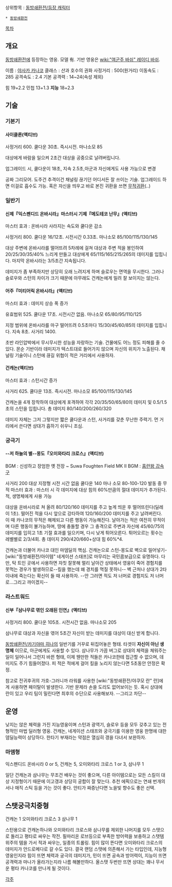 상위항목 : [[동방쇄환전/등장 캐릭터]]


 * [[동방쇄환전]]

[[목차]]
== 개요 ==
[[동방쇄환전]]에 등장하는 영웅. 모델 有. 기반 영웅은 [[wiki:"여군주 바쉬" 레이디 바쉬]].

이름 : [[야사카 카나코]]
클래스 : 산과 호수의 권화
사정거리 : 500(원거리)
이동속도 : 285
공격속도 : 2.4
기본 공격력 : 14~24(속성 제외)

힘 19+2.2
민첩 13+1.3
'''지능''' 18+2.3

== 기술 ==
=== 기본기 ===
==== 사이클론(액티브) ====
사정거리 600. 쿨다운 30초. 즉시시전. 마나소모 85

대상에게 바람을 일으켜 2초간 대상을 공중으로 날려버립니다.

업그레이드 시, 쿨다운이 18초, 지속 2.5초,아군과 자신에게도 사용 가능으로 변경

공짜 그리모어. 도주건 추격이건 채널링 끊기던 어디서든 잘 쓰이는 기술. 업그레이드 하면 이걸로 흡수도 가능. 혹은 자신을 띄우고 바로 본진 귀환을 쓰면 [[무적귀환]](..)

=== 일반기 ===
==== 신제『익스펜디드 온바시라』마스터시 기제『메도테코 난무』(액티브) ====

마스터 효과 : 온바시라 사라지는 속도와 쿨다운 감소

사정거리 800. 쿨다운 16/12초. 시전시간 0.33초. 마나소모 85/100/115/130/145

대상 주변에 온바시라를 떨어뜨려 5차례에 걸쳐 대상과 주변 적을 봉인하여 20/25/30/35/40% 느리게 만들고 대상에게 65/115/165/215/265의 데미지를 입힙니다. 마지막 온바시라는 3/5초간 지속됩니다.

데미지가 좀 부족하지만 상당히 오래 느려지게 하며 슬로우는 면역을 무시한다. 그러나 슬로우와 스턴의 차이가 크기 때문에 아무래도 건캐논에게 밀려 잘 보이지는 않는다.

==== 어주『미티어릭 온바시라』(액티브) ====
마스터 효과 : 데미지 상승 폭 증가

유효범위 525. 쿨다운 17초. 시전시간 없음. 마나소모 65/80/95/110/125

지정 범위에 온바시라를 마구 떨어뜨려 0.5초마다 15/30/45/60/85의 데미지를 입힙니다. 지속 8초. 사거리 1400.

초반 라인압박에서 무시무시한 성능을 자랑하는 기술. 건물에도 어느 정도 피해를 줄 수 있다. 몬순 기반이라 데미지가 텍스트대로 들어가지 않으며 자신의 위치가 노출된다. 채널링 기술이니 스턴에 끊길 위협이 적은 거리에서 사용하자.

==== 건캐논(액티브) ====
마스터 효과 : 스턴시간 증가

사거리 625. 쿨다운 13초. 즉시시전. 마나소모 85/100/115/130/145

건캐논을 4개 장착하여 대상에게 포격하여 각각 20/35/50/65/80의 데미지 및 0.5/1.5초의 스턴을 입힙니다. 총 데미지 80/140/200/260/320

데미지 자체는 그저 그렇지만 짧은 쿨다운과 스턴, 사거리를 갖춘 무난한 주력기. 먼 거리에서 쓴다면 상대가 흡하기 쉬우니 조심.


=== 궁극기 ===
==== --저 하늘의 별--몽도『오미와타리 크로스』(액티브) ====
BGM : 신성하고 장엄한 옛 전장 ~ Suwa Foughten Field
MK II BGM : [[홈런왕 강속구]]

사거리 200
대상 지정형
시전 시간 없음
쿨다운 140
마나 소모 80-100-120  
발동 중 무적
마스터 효과 : 마스터 시 각 데미지에 대상 힘의 60%만큼의 절대 데미지가 추가된다.
적, 생명체에게 사용 가능

대상을 온바시라로 쳐 올려 80/120/160 데미지를 주고 높게 띄운 후 떨어뜨린다(딜레이 1초). 떨어진 적을 다시 앞으로 강타하여 120/160/200 데미지를 주고 날려버린다. 이 때 카나코의 무적은 해제되고 다른 행동이 가능해진다. 날아가는 적은 여전히 무적이며 다른 행동이 불가능하며, 땅에 충돌할 경우 그 충격으로 주변과 자신에 45/60/75의 데미지를 입히고 1초 기절 효과를 일으키며, 다시 낮게 튀어오른다. 튀어오르는 횟수는 레벨별로 2/3/4회. 총 데미지 290/420/660+상대 힘 60%*4.

건캐논과 더불어 카나코 대인 마뎀딜의 핵심. 건캐논으로 스턴-몽도로 벽으로 밀어넣기-[wiki:"동방쇄환전/아이템" 네게이션 스태프]로 마무리는 국민콤보급으로 유명하다. 다만, 탁 트인 곳에서 사용하면 자칫 잘못해 멀리 날아간 상태에서 영웅이 죽어 경험치를 못먹는 경우가 발생하므로--킬을 했는데 왜 경치를 먹질 못하니-- 벽 근처나 상대가 2타 이내에 죽는다는 확신이 들 때 사용하자. --안 그러면 적도 저 너머로 경험치도 저 너머로...그리고 까이겠지--


=== 라스트워드 ===
==== 신부『삼나무로 엮인 오래된 인연』(액티브) ====
사정거리 800. 쿨다운 105초. 시전시간 없음. 마나소모 205

삼나무로 대상과 자신을 엮어 5초간 자신이 받는 데미지를 대상이 대신 받게 합니다.

[[동방쇄환전/카기야마 히나]]의 일반기를 거꾸로 뒤집어놓은 형태. 타겟이 '''자신이 아닌 생명체''' 이므로, 아군에게도 사용할 수 있다. 삼나무가 가끔 버그로 상대의 체력을 체워주는 일이 일어나서 그런지 바뀐 형태, 이제 웬만한 적들은 카나코한테 접근할 수 없으며, 데미지도 주기 힘들어졌다. 피 적은 적에게 걸어 킬을 노리지 않는다면 5초동안 안정은 확정. 

참고로 전귀후귀의 가호-그러니까 라워를 사용한 [wiki:"동방쇄환전/야쿠모 란" 란]에게 사용하면 페이탈이 발생한다. 기반 문제라 손쓸 도리도 없어보이는 듯. 혹시 상대에 란이 있고 우리 팀이 밀린다면 최후의 수단으로 사용해보자. --그리고 차단--

== 운영 ==
낮지는 않은 체력을 가진 지능영웅이며 스턴과 광역기, 슬로우 등을 모두 갖추고 있는 전형적인 마법 딜러형 영웅. 건캐논, 네게이션 스태프와 궁극기를 이용한 영웅 한명에 대한 뎀딜능력이 상당하다. 한타기 부재라는 약점은 열심히 갱을 다녀서 보완하자.

=== 마뎀형 ===
익스펜디드 온바시라 0 or 5, 건캐논 5, 오미와타리 크로스 1 or 3, 삼나무 1

일단 건캐논과 삼나무는 무조건 배우는 것이 좋으며, 다른 아이템으로는 모든 스킬이 대상 지정형이기 때문에 이고갱과 상당히 궁합이 잘 맞는다. 추천 에픽으로는 연쇄 번개의 서나 매직 스틱 등을 가는 것이 좋다. 안티가 짜증난다면 노을빛 향수도 좋은 선택.

== 스탯궁극치중형 ==

건캐논 1 오미와타리 크로스 3 삼나무 1

스턴용으로 건캐논하나와 오미와타리 크로스와 삼나무를 제외한 나머지를 모두 스탯으로 돌리고 평타로 싸우는 작전. 필마리온 로브등으로 부족한 방어력을 보충하고 스탯템 위주의 템을 가서 적과 싸우는, 일종의 트롤링. 힘이 많이 뜬다면 오미와타리 크로스의 데미지가 안드로메다로 갈 수도 있다. 결국 랜덤 스탯에 의존해서 가는 타입인데, 지능형 영웅인지라 힘이 뜨면 체력과 궁극의 데미지가, 민이 뜨면 공속과 방어력이, 지능이 뜨면 공격력과 마나가 올라가는지라 나름 해볼만하다. 올스탯 두번만 뜨면 상대는 꽤나 무서운 평타 카나코를 만나게 될 것이다.

[[각주]]
